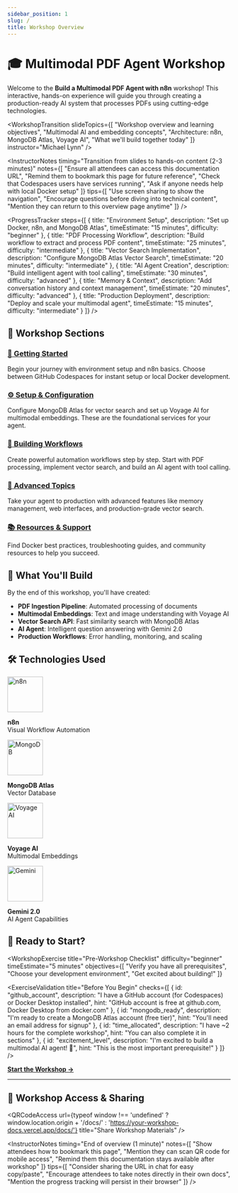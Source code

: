 ```yaml
---
sidebar_position: 1
slug: /
title: Workshop Overview
---
```


# 🎓 Multimodal PDF Agent Workshop

Welcome to the **Build a Multimodal PDF Agent with n8n** workshop! This interactive, hands-on experience will guide you through creating a production-ready AI system that processes PDFs using cutting-edge technologies.

<WorkshopTransition 
  slideTopics={[
    "Workshop overview and learning objectives",
    "Multimodal AI and embedding concepts", 
    "Architecture: n8n, MongoDB Atlas, Voyage AI",
    "What we'll build together today"
  ]}
  instructor="Michael Lynn"
/>

<InstructorNotes 
  timing="Transition from slides to hands-on content (2-3 minutes)"
  notes={[
    "Ensure all attendees can access this documentation URL",
    "Remind them to bookmark this page for future reference",
    "Check that Codespaces users have services running",
    "Ask if anyone needs help with local Docker setup"
  ]}
  tips={[
    "Use screen sharing to show the navigation",
    "Encourage questions before diving into technical content",
    "Mention they can return to this overview page anytime"
  ]}
/>

<ProgressTracker steps={[
  {
    title: "Environment Setup",
    description: "Set up Docker, n8n, and MongoDB Atlas",
    timeEstimate: "15 minutes",
    difficulty: "beginner"
  },
  {
    title: "PDF Processing Workflow", 
    description: "Build workflow to extract and process PDF content",
    timeEstimate: "25 minutes",
    difficulty: "intermediate"
  },
  {
    title: "Vector Search Implementation",
    description: "Configure MongoDB Atlas Vector Search",
    timeEstimate: "20 minutes", 
    difficulty: "intermediate"
  },
  {
    title: "AI Agent Creation",
    description: "Build intelligent agent with tool calling",
    timeEstimate: "30 minutes",
    difficulty: "advanced"
  },
  {
    title: "Memory & Context",
    description: "Add conversation history and context management",
    timeEstimate: "20 minutes",
    difficulty: "advanced"
  },
  {
    title: "Production Deployment",
    description: "Deploy and scale your multimodal agent",
    timeEstimate: "15 minutes",
    difficulty: "intermediate"
  }
]} />

## 🚀 Workshop Sections

### [🚀 Getting Started](/docs/intro)
Begin your journey with environment setup and n8n basics. Choose between GitHub Codespaces for instant setup or local Docker development.

### [⚙️ Setup & Configuration](/docs/mongodb-atlas-setup)
Configure MongoDB Atlas for vector search and set up Voyage AI for multimodal embeddings. These are the foundational services for your agent.

### [🔧 Building Workflows](/docs/pdf-processing-workflow)
Create powerful automation workflows step by step. Start with PDF processing, implement vector search, and build an AI agent with tool calling.

### [🎯 Advanced Topics](/docs/complete-multimodal-agent)
Take your agent to production with advanced features like memory management, web interfaces, and production-grade vector search.

### [📚 Resources & Support](/docs/local-setup-tips)
Find Docker best practices, troubleshooting guides, and community resources to help you succeed.

## 🎯 What You'll Build

By the end of this workshop, you'll have created:

- **PDF Ingestion Pipeline**: Automated processing of documents
- **Multimodal Embeddings**: Text and image understanding with Voyage AI
- **Vector Search API**: Fast similarity search with MongoDB Atlas
- **AI Agent**: Intelligent question answering with Gemini 2.0
- **Production Workflows**: Error handling, monitoring, and scaling

## 🛠️ Technologies Used

<div style={{display: 'flex', gap: '2rem', flexWrap: 'wrap', marginTop: '2rem'}}>
  <div style={{textAlign: 'center'}}>
    <img src="/img/n8n-logo.png" alt="n8n" width="80" />
    <p><strong>n8n</strong><br/>Visual Workflow Automation</p>
  </div>
  <div style={{textAlign: 'center'}}>
    <img src="/img/mongodb-logo.png" alt="MongoDB" width="80" />
    <p><strong>MongoDB Atlas</strong><br/>Vector Database</p>
  </div>
  <div style={{textAlign: 'center'}}>
    <img src="/img/voyage-logo.png" alt="Voyage AI" width="80" />
    <p><strong>Voyage AI</strong><br/>Multimodal Embeddings</p>
  </div>
  <div style={{textAlign: 'center'}}>
    <img src="/img/gemini-logo.png" alt="Gemini" width="80" />
    <p><strong>Gemini 2.0</strong><br/>AI Agent Capabilities</p>
  </div>
</div>

## 🏁 Ready to Start?

<WorkshopExercise 
  title="Pre-Workshop Checklist" 
  difficulty="beginner"
  timeEstimate="5 minutes"
  objectives={[
    "Verify you have all prerequisites",
    "Choose your development environment",
    "Get excited about building!"
  ]}
>

<ExerciseValidation 
  title="Before You Begin"
  checks={[
    {
      id: "github_account",
      description: "I have a GitHub account (for Codespaces) or Docker Desktop installed",
      hint: "GitHub account is free at github.com, Docker Desktop from docker.com"
    },
    {
      id: "mongodb_ready",
      description: "I'm ready to create a MongoDB Atlas account (free tier)",
      hint: "You'll need an email address for signup"
    },
    {
      id: "time_allocated",
      description: "I have ~2 hours for the complete workshop",
      hint: "You can also complete it in sections"
    },
    {
      id: "excitement_level",
      description: "I'm excited to build a multimodal AI agent! 🚀",
      hint: "This is the most important prerequisite!"
    }
  ]}
/>

</WorkshopExercise>

[**Start the Workshop →**](docs/intro)

---

## 📱 Workshop Access & Sharing

<QRCodeAccess 
  url={typeof window !== 'undefined' ? window.location.origin + '/docs/' : 'https://your-workshop-docs.vercel.app/docs/'}
  title="Share Workshop Materials"
/>

<InstructorNotes 
  timing="End of overview (1 minute)"
  notes={[
    "Show attendees how to bookmark this page",
    "Mention they can scan QR code for mobile access",
    "Remind them this documentation stays available after workshop"
  ]}
  tips={[
    "Consider sharing the URL in chat for easy copy/paste",
    "Encourage attendees to take notes directly in their own docs",
    "Mention the progress tracking will persist in their browser"
  ]}
/>